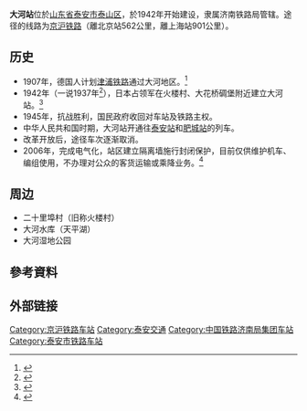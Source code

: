 {{Infobox China railway station 
|车站名称 = 大河站
|车站名称拼音 = DaHe       
|车站位置 = [[山东省|山东省]][[泰安市|泰安市]][[泰山区_(泰安市)|泰山区]]廿里埠村北
|coord={{coord|36|12|27|N|117|02|36|E|region:CN_type:railwaystation|display=title}}
|线路 = [[京沪铁路|京沪铁路]]、[[泰肥铁路|泰肥铁路]]、[[泰聊铁路|泰聊铁路]]
|车站等级 = [[四等站_(中鐵)|四等站]]
|月台数目 = 2
|name=大河站|address=}}
'''大河站'''位於[[山东省|山东省]][[泰安市|泰安市]][[泰山区_(泰安市)|泰山区]]，於1942年开始建设，隶属济南铁路局管辖。途径的线路为[[京沪铁路|京沪铁路]]（離北京站562公里，離上海站901公里）。

==历史==
*1907年，德国人计划[[津浦铁路|津浦铁路]]通过大河地区。<ref name="津浦铁路泰安段">{{cite web | url=http://www.17u.cn/scenery/SceneryInfo-22493.html | title=津浦铁路泰安段 | accessdate=2012-01-02}}</ref>
*1942年（一说1937年<ref>{{Cite web |url=http://www.taiands.cn/dsrw/201604/t20160412_614709.html |title=存档副本 |access-date=2018-10-28 |archive-url=https://web.archive.org/web/20181028151830/http://www.taiands.cn/dsrw/201604/t20160412_614709.html |archive-date=2018-10-28 |dead-url=yes }}</ref>），日本占领军在火楼村、大花桥碉堡附近建立大河站。<ref name="泰城志">{{cite book | title=泰城志 | publisher=泰安地方志编委}}</ref>
*1945年，抗战胜利，国民政府收回对车站及铁路主权。
*中华人民共和国时期，大河站开通往[[泰山站_(泰安)|泰安站]]和[[肥城站|肥城站]]的列车。
*改革开放后，途径车次逐渐取消。
*2006年，完成电气化，站区建立隔离墙施行封闭保护，目前仅供维护机车、编组使用，不办理对公众的客货运输或乘降业务。<ref name="当地调查">{{cite interview | title=当地调查得知 | accessdate=2010-01-02}}</ref>
==周边==
*二十里埠村（旧称火楼村）
*大河水库（天平湖）
*大河湿地公园

==參考資料==
{{reflist}}

==外部链接==
{{京沪铁路}}
{{China-rail-stub}}

[[Category:京沪铁路车站|Category:京沪铁路车站]]
[[Category:泰安交通|Category:泰安交通]]
[[Category:中国铁路济南局集团车站|Category:中国铁路济南局集团车站]]
[[Category:泰安市铁路车站|Category:泰安市铁路车站]]